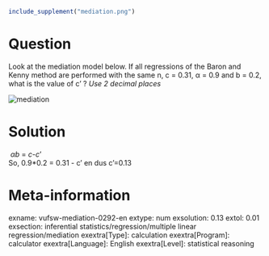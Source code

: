 ```r
include_supplement("mediation.png")
```

Question
========
Look at the mediation model below. If all regressions of the Baron and
Kenny method are performed with the same n, c = 0.31, α = 0.9 and b =
0.2, what is the value of c' ? *Use 2 decimal places*  
  
<img src="mediation.png" class="fr-fic fr-dii tvcss_2"
alt="mediation" />


Solution
========





 *αb* = *c-c*'  
So, 0.9\*0.2 = 0.31 - c' en dus c'=0.13





Meta-information
================
exname: vufsw-mediation-0292-en
extype: num
exsolution: 0.13
extol: 0.01
exsection: inferential statistics/regression/multiple linear regression/mediation
exextra[Type]: calculation
exextra[Program]: calculator
exextra[Language]: English
exextra[Level]: statistical reasoning

